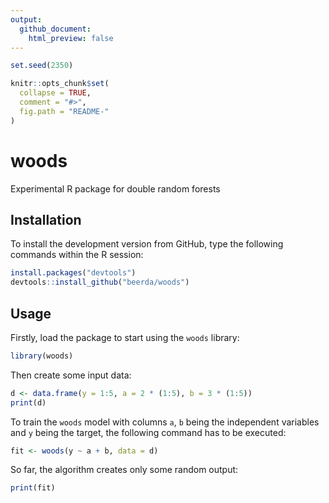 ```yaml
---
output:
  github_document:
    html_preview: false
---
```


<!-- README.md is generated from README.Rmd. Please edit that file -->

```r
set.seed(2350)

knitr::opts_chunk$set(
  collapse = TRUE,
  comment = "#>",
  fig.path = "README-"
)
```


# woods

Experimental R package for double random forests


## Installation

To install the development version from GitHub, type the following commands within the R session:

```r
install.packages("devtools")
devtools::install_github("beerda/woods")
```


## Usage

Firstly, load the package to start using the `woods` library:
```r
library(woods)
```

Then create some input data:

```r
d <- data.frame(y = 1:5, a = 2 * (1:5), b = 3 * (1:5))
print(d)
```

To train the `woods` model with columns `a`, `b` being the independent variables and `y` being the target, the following command has to be executed:

```r
fit <- woods(y ~ a + b, data = d)
```

So far, the algorithm creates only some random output:

```r
print(fit)
```
